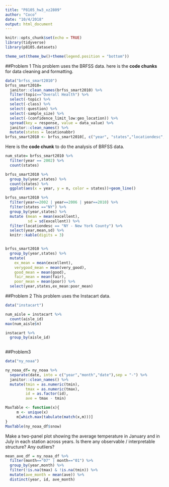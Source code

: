 ```yaml
---
title: "P8105_hw3_xz2809"
author: "Coco"
date: "10/4/2018"
output: html_document
---
```


```r
knitr::opts_chunk$set(echo = TRUE)
library(tidyverse)
library(p8105.datasets)

theme_set(theme_bw()+theme(legend.position = "bottom"))
```

##Problem 1
This problem uses the BRFSS data. here is the **code chunks** for data cleaning and formatting. 
```r
data("brfss_smart2010")
brfss_smart2010=
  janitor::clean_names(brfss_smart2010) %>% 
  filter(topic=="Overall Health") %>% 
  select(-topic) %>% 
  select(-class) %>% 
  select(-question) %>% 
  select(-sample_size) %>%
  select(-(confidence_limit_low:geo_location)) %>% 
  spread(key = response, value = data_value) %>% 
  janitor::clean_names() %>% 
  mutate(states = locationabbr)
brfss_smart2010 <- brfss_smart2010[, c("year", "states","locationdesc","excellent","very_good","good","fair","poor")]
```

Here is the **code chunk** to do the analysis of BRFSS data. 
```r
num_state= brfss_smart2010 %>%
  filter(year == 2002) %>% 
  count(states) 

brfss_smart2010 %>% 
  group_by(year,states) %>% 
  count(states) %>% 
  ggplot(aes(x = year, y = n, color = states))+geom_line()

brfss_smart2010 %>% 
  filter(year==2002 | year==2006 | year==2010) %>% 
  filter(states =="NY") %>% 
  group_by(year,states) %>% 
  mutate (mean = mean(excellent),
          sd = sd(excellent)) %>% 
  filter(locationdesc == "NY - New York County") %>% 
  select(year,mean,sd) %>%
  knitr::kable(digits = 3)


brfss_smart2010 %>% 
  group_by(year,states) %>% 
  mutate(
    ex_mean = mean(excellent),
    verygood_mean = mean(very_good),
    good_mean = mean(good),
    fair_mean = mean(fair),
    poor_mean = mean(poor)) %>% 
  select(year,states,ex_mean:poor_mean)

```


##Problem 2
This problem uses the Instacart data.
```r
data("instacart")
```

```r
num_aisle = instacart %>% 
  count(aisle_id)  
max(num_aisle$n)

instacart %>% 
  group_by(aisle_id) 
  
```

##Problem3 
```r
data("ny_noaa")
```

```r
ny_noaa_df= ny_noaa %>% 
  separate(date, into = c("year","month","date"),sep = "-") %>% 
  janitor::clean_names() %>% 
  mutate(tmin = as.numeric(tmin),
         tmax = as.numeric(tmax),
         id = as.factor(id),
         ave = tmax - tmin)
```

```r
MaxTable <- function(x){
     m <- unique(x)
     m[which.max(tabulate(match(x,m)))]
}
MaxTable(ny_noaa_df$snow)


```
Make a two-panel plot showing the average temperature in January and in July in each station across years. Is there any observable / interpretable structure? Any outliers?

```r

mean_ave_df = ny_noaa_df %>% 
  filter(month=="07" | month=="01") %>% 
  group_by(year,month) %>% 
  filter(!is.na(tmax) & !is.na(tmin)) %>% 
  mutate(ave_month = mean(ave)) %>% 
  distinct(year, id, ave_month)


```








